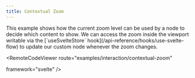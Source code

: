 ```yaml
---
title: Contextual Zoom
---
```



<ExampleLayout>
This example shows how the current zoom level can be used by a node to decide which content to show.
We can access the zoom inside the viewport writable via the [`useSvelteStore` hook](/api-reference/hooks/use-svelte-flow) to update our custom node whenever the zoom changes.

<RemoteCodeViewer
  route="examples/interaction/contextual-zoom"
  
  framework="svelte"
/>
</ExampleLayout>

<UnusedPropWarning />
